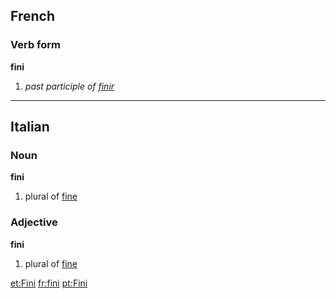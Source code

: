 ==French==
===Verb form===
'''fini'''

# ''past participle of [[finir]]''

----

==Italian==
===Noun===
'''fini'''

# plural of [[fine]]

===Adjective===
'''fini'''

# plural of [[fine]]

[[et:Fini]]
[[fr:fini]]
[[pt:Fini]]